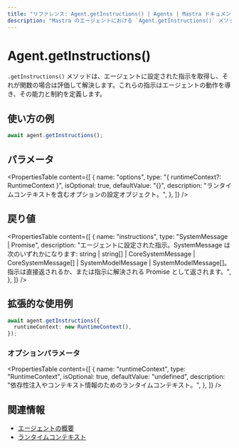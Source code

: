 ```yaml
---
title: "リファレンス: Agent.getInstructions() | Agents | Mastra ドキュメント"
description: "Mastra のエージェントにおける `Agent.getInstructions()` メソッドのドキュメント。エージェントの動作を指示するインストラクションを取得します。"
---
```


# Agent.getInstructions()

`.getInstructions()` メソッドは、エージェントに設定された指示を取得し、それが関数の場合は評価して解決します。これらの指示はエージェントの動作を導き、その能力と制約を定義します。

## 使い方の例

```typescript copy
await agent.getInstructions();
```


## パラメータ

<PropertiesTable
  content={[
    {
      name: "options",
      type: "{ runtimeContext?: RuntimeContext }",
      isOptional: true,
      defaultValue: "{}",
      description: "ランタイムコンテキストを含むオプションの設定オブジェクト。",
    },
  ]}
/>

## 戻り値

<PropertiesTable
  content={[
    {
      name: "instructions",
      type: "SystemMessage | Promise<SystemMessage>",
      description:
        "エージェントに設定された指示。SystemMessage は次のいずれかになります: string | string[] | CoreSystemMessage | CoreSystemMessage[] | SystemModelMessage | SystemModelMessage[]。指示は直接返されるか、または指示に解決される Promise として返されます。",
    },
  ]}
/>

## 拡張的な使用例

```typescript copy
await agent.getInstructions({
  runtimeContext: new RuntimeContext(),
});
```


### オプションパラメータ

<PropertiesTable
  content={[
    {
      name: "runtimeContext",
      type: "RuntimeContext",
      isOptional: true,
      defaultValue: "undefined",
      description:
        "依存性注入やコンテキスト情報のためのランタイムコンテキスト。",
    },
  ]}
/>

## 関連情報

- [エージェントの概要](/docs/agents/overview)
- [ランタイムコンテキスト](/docs/server-db/runtime-context)